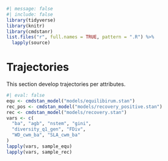 ```r
#| message: false
#| include: false
library(tidyverse)
library(knitr)
library(cmdstanr)
list.files("r", full.names = TRUE, pattern = ".R") %>%
  lapply(source)
```

# Trajectories

This section develop trajectories per attributes.

```r
#| eval: false
equ <- cmdstan_model("models/equilibirum.stan")
rec_pos <- cmdstan_model("models/recovery_positive.stan")
rec <- cmdstan_model("models/recovery.stan")
vars <- c(
  "ba", "agb", "nstem", "gini",
  "diversity_q1_gen", "FDiv",
  "WD_cwm_ba", "SLA_cwm_ba"
)
lapply(vars, sample_equ)
lapply(vars, sample_rec)
```
